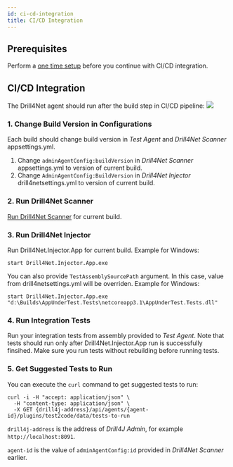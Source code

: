```yaml
---
id: ci-cd-integration
title: CI/CD Integration
---
```



## Prerequisites
Perform a [one time setup](./one-time-setup) before you continue with CI/CD integration.

## CI/CD Integration

The Drill4Net agent should run after the build step in CI/CD pipeline:
<Image src="/img/drill4net/drill4net-build-pipeline.svg"/>

### 1. Change Build Version in Configurations
Each build should change build version in *Test Agent* and *Drill4Net Scanner* appsettings.yml.
1. Change `adminAgentConfig:buildVersion` in *Drill4Net Scanner* appsettings.yml to version of current build.
2. Change `AdminAgentConfig:BuildVersion` in *Drill4Net Injector* drill4netsettings.yml to version of current build.

### 2. Run Drill4Net Scanner
[Run Drill4Net Scanner](./one-time-setup#7-run-drill4net-scanner) for current build.

### 3. Run Drill4Net Injector
Run Drill4Net.Injector.App for current build. Example for Windows:
```
start Drill4Net.Injector.App.exe
```
You can also provide `TestAssemblySourcePath` argument. In this case, value from drill4netsettings.yml will be overriden. Example for Windows:
```
start Drill4Net.Injector.App.exe "d:\Builds\AppUnderTest.Tests\netcoreapp3.1\AppUnderTest.Tests.dll"
```

### 4. Run Integration Tests
Run your integration tests from assembly provided to *Test Agent*. Note that tests should run only after Drill4Net.Injector.App run is
successfully finsihed. Make sure you run tests without rebuilding before running tests.

### 5. Get Suggested Tests to Run
You can execute the `curl` command to get suggested tests to run:
```
curl -i -H "accept: application/json" \
  -H "content-type: application/json" \
  -X GET {drill4j-address}/api/agents/{agent-id}/plugins/test2code/data/tests-to-run
```
`drill4j-address` is the address of *Drill4J Admin*, for example `http://localhost:8091`.

`agent-id` is the value of `adminAgentConfig:id` provided in *Drill4Net Scanner* earlier.
